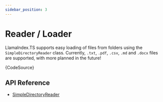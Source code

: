 ```yaml
---
sidebar_position: 3
---
```



# Reader / Loader

LlamaIndex.TS supports easy loading of files from folders using the `SimpleDirectoryReader` class. Currently, `.txt`, `.pdf`, `.csv`, `.md` and `.docx` files are supported, with more planned in the future!

<CodeBlock language="ts">{CodeSource}</CodeBlock>

## API Reference

- [SimpleDirectoryReader](../api/classes/SimpleDirectoryReader.md)
